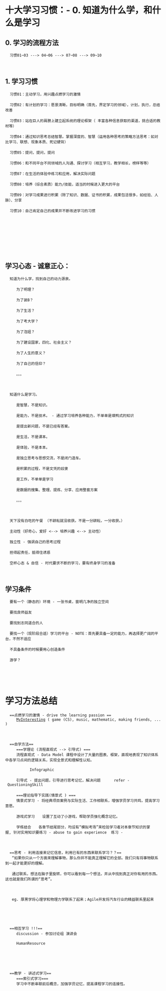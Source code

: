 =十大学习习惯：- 0. 知道为什么学，和什么是学习 =
==0. 学习的流程方法 ==
   习惯01~03 ---> 04~06 ---> 07~08 ---> 09~10</br>
   </br>
==1. 学习习惯 ==
   习惯01：主动学习，用兴趣点燃学习的激情</br>
   习惯02：有计划的学习：愿景清晰，目标明确（首先，界定学习的领域），计划，执行，总结改善</br>
   习惯03：站在巨人的肩膀上建立起系统的理论框架（ 丰富各种信息获取的渠道，挑合适的教材等）</br>
   习惯04：通过知识思考总结智慧。掌握深度的、智慧（运用各种思考的策略方法思考：如对比学习、联想、现象本质、死记硬背）</br>
   习惯05：提问，提问，提问</br>
   习惯06：和不同平台不同领域的人沟通、探讨学习（相互学习，教学相长，榜样等等）</br>
   习惯07：在生活的体验中练习和应用，解决实际问题</br>
   习惯08：培养（综合素质）能力/技能，适当的时候进入更大的平台</br>
   习惯09：对学习成果进行积累（除了知识、数据、证书的积累，成果包活很多，如经验、人脉）、分享</br>
   习惯10：自己肯定自己的成果并不断改进学习的习惯</br>
   </br>
       </br>
   </br>
</br>
==学习心态 - 诚意正心：==
   知道为什么学，找到自己的动力源泉。</br>
      为了明理？</br>
      为了装B？</br>
      为了生活？</br>
      为了考大学？</br>
      为了泡妞？</br>
      为了建设国家，四化、社会主义？</br>
      为了人生的意义？</br>
      为了自己的信仰？</br>
      。。。</br>
      </br>
   知道什么是学习。</br>
      是智慧，不是知识。</br>
      是能力，不是技术。 - 通过学习培养各种能力，不单单是填鸭式的知识</br>
      是提出新问题，不是已经有答案。</br>
      是生活，不是课本。</br>
      是体验，不是本本。</br>
      是独立思考与思想交流，不是闭门造车。</br>
      是积累的过程，不是文凭的奴隶</br>
      是工作，不单单是学习</br>
      是数据的搜集、整理、提炼、分享、应用整套方案</br>
      。。。</br>
      </br>
   天下没有白吃的午餐 （不耕耘就没收获。不是一分耕耘，一分收获。）</br>
   主动性（好奇心，爱好 <--> 培养兴趣 <--> 主动性）</br>
   独立性 - 强调自己的思考过程</br>
   担得起责任，抵得住诱惑</br>
   空杯心态 & 自信 - 时代要求不断的学习，要有终身学习的准备</br>
   </br>
==学习条件==
   要有一个（静态的）环境 - 一张书桌，窗明几净的独立空间</br>
   要找良师益友</br>
   要找到志同道合的人</br>
   要找一个（现阶段合适）学习的平台 - NOTE：首先要具备一定的能力，再选择更广阔的平台，不然不适应</br>
   不具备条件的时候要用心创造条件</br>
   游学？</br>
   </br>
   </br>
=学习方法总结=
   ==点燃学习的激情 - drive the learning passion ==
      [[MyInteresting]] ( game (CS), music, mathematic, making friends, ...)</br>
      </br>
   ==自学方法==
      ===学理论 (流程直观式 --> 引导式) ===
      流程直观式 - Data Model 课程中设计了大量的图表、框架，直观地表现了知识体系中各学习点间的逻辑关系，实现全景式和理解性认知。</br>
            Infographic </br>
      引导式 - 提出问题，引导进行思考记忆，解决问题      refer - QuestioningSkill</br>
      ===理论指导下实践(情景式 ) ===
      情景式学习 - 将经典项目案例与实际生活、工作相联系，增强学员学习共鸣，提高学习意愿。</br>
      游戏式学习　　设置了互动了小游戏，帮助学员强化概念记忆。</br>
      学练结合　　各章节结尾部分，均设有“模拟考场”来检验学习者对本章节知识的掌握, 针对实用知识要练习 - abuse to gain experience  练习 - </br>
      </br>
   ==思考 - 利用连接来记忆信息，利用已有的东西来联系学习？？==
    “如果你只从一个方面来理解事物，那么你并不能真正理解它的全部。我们只有将事物联系到一起才能更好的理解。</br>
    通过联系，想法在脑子里旋转，你可以看到每一个想法，并从中找到真正对你有用的东西。这也就是我们所谓的“思考”。</br>
    </br>
    eg. 厚黑学将心理学和物理力学联系了起来；Agile开发将汽车行业的精益联系里起来</br>
</br>
      </br>
   ==相互学习 !!!==
      discussion - 参加讨论组 演讲会</br>
      HumanResource</br>
      </br>
      </br>
   ==教学 - 讲述式学习==
      ===索引式学习===
      学习中不断串联前后概念，加强学员记忆，提高课程学习的连接性。</br>
</br>
